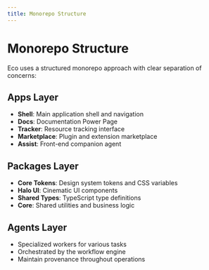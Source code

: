 ```yaml
---
title: Monorepo Structure
---
```


# Monorepo Structure

Eco uses a structured monorepo approach with clear separation of concerns:

## Apps Layer
- **Shell**: Main application shell and navigation
- **Docs**: Documentation Power Page
- **Tracker**: Resource tracking interface
- **Marketplace**: Plugin and extension marketplace
- **Assist**: Front-end companion agent

## Packages Layer
- **Core Tokens**: Design system tokens and CSS variables
- **Halo UI**: Cinematic UI components
- **Shared Types**: TypeScript type definitions
- **Core**: Shared utilities and business logic

## Agents Layer
- Specialized workers for various tasks
- Orchestrated by the workflow engine
- Maintain provenance throughout operations